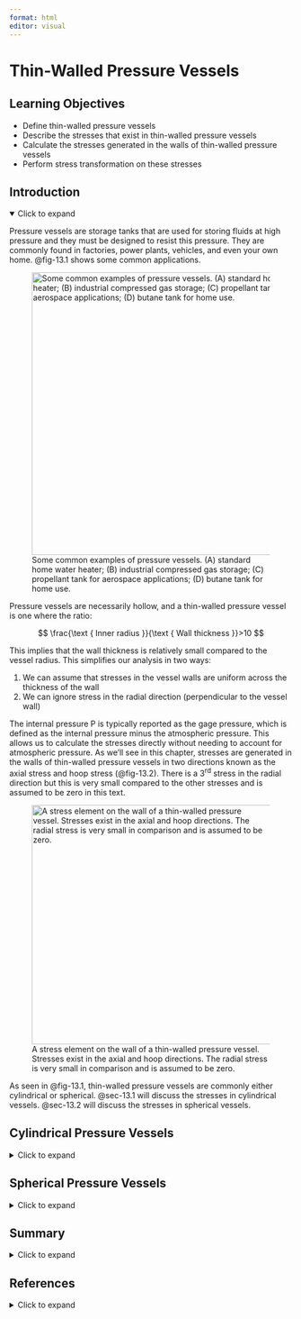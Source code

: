 ```yaml
---
format: html
editor: visual
---
```


# Thin-Walled Pressure Vessels {#sec-thin-walled-pressure-vessels}

::: {.callout-note icon="false"}
## Learning Objectives

-   Define thin-walled pressure vessels
-   Describe the stresses that exist in thin-walled pressure vessels
-   Calculate the stresses generated in the walls of thin-walled pressure vessels
-   Perform stress transformation on these stresses
:::

## Introduction {.unnumbered}

<details open>

<summary>Click to expand</summary>

Pressure vessels are storage tanks that are used for storing fluids at high pressure and they must be designed to resist this pressure. They are commonly found in factories, power plants, vehicles, and even your own home. @fig-13.1 shows some common applications.

![Some common examples of pressure vessels. (A) standard home water heater; (B) industrial compressed gas storage; (C) propellant tank for aerospace applications; (D) butane tank for home use.](images/CH13%20PNGs/figure%2013.1.png){#fig-13.1 fig-align="center" width="502"}

Pressure vessels are necessarily hollow, and a thin-walled pressure vessel is one where the ratio:

$$
\frac{\text { Inner radius }}{\text { Wall thickness }}>10
$$

This implies that the wall thickness is relatively small compared to the vessel radius. This simplifies our analysis in two ways:

1.  We can assume that stresses in the vessel walls are uniform across the thickness of the wall
2.  We can ignore stress in the radial direction (perpendicular to the vessel wall)

The internal pressure P is typically reported as the gage pressure, which is defined as the internal pressure minus the atmospheric pressure. This allows us to calculate the stresses directly without needing to account for atmospheric pressure. As we’ll see in this chapter, stresses are generated in the walls of thin-walled pressure vessels in two directions known as the axial stress and hoop stress (@fig-13.2). There is a 3^rd^ stress in the radial direction but this is very small compared to the other stresses and is assumed to be zero in this text.

![A stress element on the wall of a thin-walled pressure vessel. Stresses exist in the axial and hoop directions. The radial stress is very small in comparison and is assumed to be zero.](images/april%2029%20figure%20update%20-%2013.2.png){#fig-13.2 fig-align="center" width="425"}

As seen in @fig-13.1, thin-walled pressure vessels are commonly either cylindrical or spherical. @sec-13.1 will discuss the stresses in cylindrical vessels. @sec-13.2 will discuss the stresses in spherical vessels.

</details>

## Cylindrical Pressure Vessels {#sec-13.1}

<details>

<summary>Click to expand</summary>

The equations stresses in the wall of a cylindrical pressure vessel can be derived with the help of a free body diagram. Let’s cut a cross-section through our vessel to expose the fluid inside (@fig-13.3).

![Cross-section through the cylindrical vessel showing the axial stress in the walls (𝜎𝐴) and the fluid pressure P.](images/CH13%20PNGs/figure%2013.3.png){#fig-13.3 fig-align="center" width="381"}

There will be an axial stress from the internal fluid pressure (P) and an axial stress in the walls of the vessel (𝜎~𝐴~). Since $\text{stress}=\frac{\text { force }}{\text { area }}$ we can determine the two forces. The fluid pressure acts over a circular area $A=\pi r_i^2$. The stress in the walls acts over an area equal to the circumference of the vessel multiplied by the wall thickness, $A=2 \pi r_i t$.

By equilibrium:

$$
\sum F_x=\left(\sigma_A\right)\left(2 \pi r_i t\right)-(P)\left(\pi r_i^2\right)=0 \\
$$

$$
\boxed{\sigma_A=\frac{P r_i}{2 t}}
$$ {#eq-13.1}

| *where*
| *𝜎𝐴 = Axial stress in the wall of the vessel \[Pa, psi\]*
| *P = Fluid pressure inside the vessel \[Pa, psi\]*
| *ri = Inner radius of the vessel \[m, in.\]*

*t = Wall thickness of the vessel \[m, in.\]*

Similarly, there will be a stress in the lateral direction, referred to as the hoop stress 𝜎~H~. Let’s cut a vertical cross-section (@fig-13.4) to derive an equation for this stress.

![Cross-section through the cylindrical vessel showing the hoop stress in the walls (𝜎~H~) and the fluid pressure P.](images/CH13%20PNGs/figure%2013.4.png){#fig-13.4 fig-align="center" width="414"}

There will again be a stress from the internal fluid pressure (P) and a stress in the walls of the vessel (𝜎~H~). The fluid pressure acts over an area of $A=2 r_i L$. The stress in the walls acts over an area of $A=2 t L$.

By equilibrium:

$$
\sum F_x=\left(\sigma_H\right)(2 t L)-(P)\left(2 r_i L\right)=0 \\
$$

$$
\boxed{\sigma_H=\frac{P r_i}{t}}
$$ {#eq-13.2}

| *where*
| *𝜎~H~ = Hoop stress in the wall of the vessel \[Pa, psi\]*
| *P = Fluid pressure inside the vessel \[Pa, psi\]*
| *r~i~ = Inner radius of the vessel \[m, in.\]*

*t = Wall thickness of the vessel \[m, in.\]*

Since the radial stress is assumed to be zero, the axial and hoop stresses represent a state of plane stress such as those discussed in @sec-stress-transformation. Further, since there is no shear stress, the axial and hoop stresses represent the principal stresses. Since the hoop stress is larger, this is the first principal stress (𝜎~1~). The axial stress is the second principal stress (𝜎~2~). The third principal stress acts in the radial direction and has already been assumed to be zero. @fig-13.5 shows a plane stress element representing the stresses in the wall of a cylindrical thin-walled pressure vessel.

![The hoop stress represents the first principal stress 𝜎~1~. The axial stress represents the second principal stress 𝜎~2~. There is no shear stress.](images/CH13%20PNGs/figure%2013.5.png){#fig-13.5 fig-align="center" width="497"}

By the methods of @sec-stress-transformation we may perform stress transformation on these stresses. @fig-13.6 shows Mohr’s Circle for the in-plane and out-of-plane stresses.

![Mohr’s Circle for the stresses in the walls of a cylindrical thin-walled pressure vessel, showing principal stresses 𝜎~1~ and 𝜎~2~. The 3rd principal stress 𝜎~3~ = 0.](images/CH13%20PNGs/figure%2013.6.png){#fig-13.6 fig-align="center" width="403"}

Since the two principal stresses are positive and the third principal stress is zero it should be apparent that the maximum in plane shear stress can be determined as:

$$
\tau_{max~in~plane}=\frac{\sigma_1-\sigma_2}{2}
$$

It should also be apparent that the maximum out-of-plane shear stress will be larger and can be calculated from @eq-12.4:

$$
\tau_{(max)absolute}=\left|\frac{\sigma_{max}-\sigma_{min}}{2}\right|=\frac{\sigma_1}{2}
$$

@exm-13.1 demonstrates calculation of the principal stresses and maximum in-plane shear stress for a cylindrical thin-walled pressure vessel. @exm-13.2 combines the content from this section with stress transformation from @sec-stress-transformation in order to find the stresses at specific orientations.

::: {.callout-tip collapse="true" icon="false"}
## Example 13.1

::: {#exm-13.1}
<p>

</p>

A cylindrical pressure vessel has an outer diameter of 8 ft and a wall thickness of 2 inches. The vessel contains propane at a gage pressure of 250 psi. Determine the principal stresses and maximum in-plane shear stress in the walls of the vessel.

::: {.callout-tip collapse="true" icon="false"}
## Solution

First determine the inner radius of the vessel. It will be easiest to convert this to inches since the other length units in the problem are given in inches.

Outer radius, $r_o = \frac{8{~ft}}{2} = 4 {~ft} = 48{~in.}$

Inner radius, $r_i = 48{~in.} - 2{~in.} = 46{~in.}$

Now calculate the axial and hoop stresses.

$$
\begin{aligned}
& \sigma_A=\frac{Pr_i}{2t}=\frac{250{~psi} * 46{~in.}}{2 * 2{~in.}}=2,875{~psi} \\
& \sigma_H=\frac{Pr_i}{t}=\frac{250{~psi} * 46{~in.}}{2{~in.}}=5,750{~psi}
\end{aligned}
$$

Since there is no shear stress, these are the principal stresses.

$$
\begin{aligned}
& \sigma_1=5,750{~psi} \\
& \sigma_2=2,875{~psi}
\end{aligned}
$$

Finally, the maximum in-plane shear stress can be found from:

$$
\tau_{max~in~plane}=\frac{\sigma_1-\sigma_2}{2}=\frac{5,750{~psi}-2,875{~psi}}{2}=1,438{~psi}
$$
:::
:::
:::

::: {.callout-tip collapse="true" icon="false"}
## Example 13.2

::: {#exm-13.2}
<p>

</p>

A cylindrical pressure vessel is made by welding steel plate at an angle of 𝜃=25° as shown. The vessel has an outer diameter of 1.5 m and a wall thickness of 40 mm. The vessel contains fluid at a gage pressure of 5 MPa. Determine the normal stress perpendicular to the weld and the shear stress parallel to the weld.

![](images/figure%20edits%20chapter%2013%204:23:25/example%2013.2.png){fig-align="center" width="352"}

::: {.callout-tip collapse="true" icon="false"}
## Solution

First determine the inner radius of the vessel. Wall thickness 𝑡 = 40 𝑚𝑚 = 0.04 𝑚.

Outer radius, $r_o = \frac{1.5{~m}}{2} =0.75{~m}$

Inner radius, $r_i = 0.75{~m} - 0.04{~m} = 0.71{~m}$

Now calculate the axial and hoop stresses.

$$
\begin{aligned}
& \sigma_A=\frac{Pr_i}{2t}=\frac{5{~MPa} * 0.71{~m}}{2 * 0.04{~m}}=44.4{~MPa} \\
& \sigma_H=\frac{Pr_i}{t}=\frac{5{~MPa} * 0.71{`m}}{0.04{~m}}=88.8{~MPa}
\end{aligned}
$$

By the methods of @sec-12.1 we can calculate the normal stress perpendicular to the weld. Draw a stress element of a point on the pressure vessel. The axial stress will act horizontally and the hoop stress vertically for this element.

![](images/CH13%20PNGs/example%2013.2%20part%202.png){fig-align="center" width="313"}

The weld is at an angle of 25° measured counter-clockwise from horizontal. The normal stress perpendicular to this weld is therefore at an angle of 65° clockwise from horizontal. We can determine the normal stress at this orientation from:

$$
\begin{gathered}
\sigma_x^{\prime}=\frac{\sigma_x+\sigma_y}{2}+\frac{\sigma_x-\sigma_y}{2} \cos (2 \theta)+\tau_{x y} \sin (2 \theta) \\
\sigma_x^{\prime}=\frac{44.4{~MPa}+88.8{~MPa}}{2}+\frac{44.4{~MPa}-88.8{~MPa}}{2} \cos \left(2 *-65^{\circ}\right)+0 \\
\sigma_x^{\prime}=66.6{~MPa}-22.2{~MPa}*\cos \left(-130^{\circ}\right) \\
\sigma_x^{\prime}=80.9{~MPa}
\end{gathered}
$$

The shear stress occurs parallel to the weld at an angle of 25° counter-clockwise from the horizontal. We can determine the shear stress at this orientation from:

$$
\begin{gathered}
\tau_{x^{\prime} y^{\prime}}=-\left(\frac{\sigma_x-\sigma_y}{2}\right) \sin (2 \theta)+\tau_{x y} \cos (2 \theta) \\
\tau_{x^{\prime} y^{\prime}}=-\left(\frac{44.4{~MPa}-88.8{~MPa}}{2}\right) \sin \left(2 * 25^{\circ}\right)+0 \\
\tau_{x^{\prime} y^{\prime}}=22.2{~MPa}* \sin \left(50^{\circ}\right) \\
\tau_{x^{\prime} y^{\prime}}=17.0{~MPa}
\end{gathered}
$$
:::
:::
:::

::: {.callout-warning icon="false"}
## Step-by-step: Cylindrical thin-walled pressure vessels

1.  Determine the inner radius, wall thickness, and internal gage pressure for the vessel

2.  Calculate the axial $\left(\sigma_A=\frac{P r_i}{2 t}\right)$ and hoop $\left(\sigma_H=\frac{P r_i}{t}\right)$ stresses—these are the principal stresses

3.  Perform any stress transformation calculations as required
:::

</details>

## Spherical Pressure Vessels {#sec-13.2}

<details>

<summary>Click to expand</summary>

A spherical vessel will yield the same cross-section regardless of the axis it is cut along (@fig-13.7). The stress in the walls of a spherical vessel is the same as the axial stress in a cylindrical vessel.

By equilibrium:

$$
\sum F_x=\left(\sigma_A\right)\left(2 \pi r_i t\right)-(P)\left(\pi r_i^2\right)=0 
$$

$$
\boxed{\sigma_A=\frac{P r_i}{2 t}}
$$ {#eq-13.3}

| *where*
| *𝜎~A~ = Axial stress in the wall of the vessel \[Pa, psi\]*
| *P = Fluid pressure inside the vessel \[Pa, psi\]*
| *r~i~ = Inner radius of the vessel \[m, in.\]*

*t = Wall thickness of the vessel \[m, in.\]*

![Cross-section through the spherical vessel showing the axial stress in the walls (𝜎~A~) and the fluid pressure P.](images/CH13%20PNGs/figure%2013.7.png){#fig-13.7 fig-align="center" width="274"}

In this case, the same stress exists in both principal directions. We will again assume that the radial stress is zero, meaning that these stresses again form a state of plane stress (@fig-13.8). There is again no shear stress, so these stresses are the principal stresses. In this case, the two principal stresses are the same.

![Spherical vessels experience the same axial stress in both principal directions. There is no shear stress.](images/CH13%20PNGs/figure%2013.8.png){#fig-13.8 fig-align="center" width="246"}

Note that these principal stresses are equal to 𝜎~2~ in the cylindrical vessel. As such, spherical vessels are stronger than cylindrical vessels because the axial stress ($\sigma_2$) is half of the hoop stress ($\sigma_1$) and there is no hoop stress is a spherical vessel. However, spherical vessels are more expensive to manufacture so cylindrical vessels are still very common.

We may again use the methods of @sec-stress-transformation to perform stress transformation. @fig-13.9 shows Mohr’s Circle for the in-plane and out-of-plane stresses.

![Mohr’s Circle for the stresses in the walls of a spherical thin-walled pressure vessel. Principal stresses 𝜎~1~ = 𝜎~2~ and the in-plane circle reduces to a single point. The 3rd principal stress 𝜎~3~ = 0.](images/CH13%20PNGs/figure%2013.9.png){#fig-13.9 fig-align="center" width="418"}

This time 𝜎~1~ = 𝜎~2~ and so the in-plane Mohr’s Circle reduces to a single point. The maximum in-plane shear stress is therefore zero. The maximum out-of-plane shear stress can be calculated from:

$$
\tau_{(max)absolute}=\frac{\sigma_1}{2}
$$

@exm-13.3 demonstrates the design of a spherical vessel, based on the allowable stress in the vessel walls.

::: {.callout-tip collapse="true" icon="false"}
## Example 13.3

::: {#exm-13.3}
<p>

</p>

A spherical pressure vessel is made of steel with a yield strength of 250 MPa. The vessel has an outer diameter of 4 meters and a wall thickness of 25 mm. If the factor of safety with respect to yield is 2.5, determine the maximum allowable gage pressure of the fluid within the vessel.

::: {.callout-tip collapse="true" icon="false"}
## Solution

Wall thickness, $𝑡 = 25{~𝑚𝑚} = 0.025{~𝑚}$

Outer radius, $r_o = 2{~m}$

Inner radius, $r_i= 2{~m} - 0.025{~m} = 1.975{~m}$

Start by using the factor of safety to find the maximum allowable stress in the walls of the vessel.

$$
\sigma_{allow}=\frac{250{~MPa}}{2.5}=100{~MPa}
$$

Spherical vessels experience the same stress in both directions:

$$
\sigma_A=\frac{P r_i}{2 t}
$$

Rearrange this equation to solve for P:

$$
\begin{gathered}
P=\frac{\sigma_A * 2 t}{r_i} \\
\\
P=\frac{100{~MPa}*2*0.025{~m}}{1.975{~m}}=2.53{~MPa}
\end{gathered}
$$
:::
:::
:::

::: {.callout-warning icon="false"}
## Step-by-step: **Spherical thin-walled pressure vessels**

1.  Determine the inner radius, wall thickness, and internal gage pressure for the vessel
2.  Calculate the axial stress $\left(\sigma_A=\frac{P r_i}{2 t}\right)$. This stress will be the same in both the horizontal and vertical directions
3.  Perform any stress transformation calculations as required
:::

</details>

## Summary {.unnumbered}

<details>

<summary>Click to expand</summary>

::: {.callout-note icon="false"}
## Key takeaways

Pressure vessels contain fluids at high pressure. A thin walled pressure vessel is one where $\frac{\text { Inner radius }}{\text { Wall thickness }}>10$.

For thin walled pressure vessels, the stresses in the vessel walls are assumed to be constant across the thickness of the wall and the stress in the radial direction is assumed to be zero. The stresses created in the axial and hoop directions by the fluid pressure are the principal stresses.

Pressure vessels are commonly cylindrical or spherical. Cylindrical vessels experience both axial and hoop stresses. The axial stress is half of the hoop stress. Spherical vessels experience only an axial stress. As such, spherical vessels experience less stress than cylindrical vessels.

There is no shear stress generated in the axial and hoop directions. However, stress transformation can be used to determine both in-plane and out-of-plane shear stresses.
:::

::: {.callout-note icon="false"}
## Key equations

**Cylindrical thin-walled pressure vessels**

Hoop stress:

$$
\sigma_H=\frac{P r_i}{t}=\sigma_1
$$

Axial stress:

$$
\sigma_A=\frac{P r_i}{2 t}=\sigma_2
$$

Maximum in-plane shear stress:

$$
\tau_{max~in~plane}=\frac{\sigma_1-\sigma_2}{2}
$$

Absolute maximum shear stress:

$$
\tau_{(max)absolute}=\frac{\sigma_1}{2}
$$

**Spherical thin-walled pressure vessels**

Axial stress:

$$
\sigma_A=\frac{P r_i}{2 t}=\sigma_1=\sigma_2
$$

Absolute maximum shear stress:

$$
\tau_{(max)absolute}=\frac{\sigma_1}{2}
$$
:::

</details>

## References {.unnumbered}

<details>

<summary>Click to expand</summary>

**Figures**

Figure 13.1: Some common examples of pressure vessels. A: Tomwsulcer. 2013. Public domain. <https://commons.wikimedia.org/wiki/File:Hot_water_heater_with_pipe.jpg>. B: James Lord. 2024. CC BY-NC-SA. C: NASA. 2009. No known copyright restrictions. <https://flic.kr/p/93mnwD>.

Figure 13.2: A stress element on the wall of a thin-walled pressure vessel. Kindred Grey. 2024. CC BY-NC-SA.

Figure 13.3: Cross-section through the cylindrical vessel showing the axial stress in the walls (𝜎~𝐴~) and the fluid pressure P. Kindred Grey. 2024. CC BY-NC-SA.

Figure 13.4: Cross-section through the cylindrical vessel showing the hoop stress in the walls (𝜎~H~) and the fluid pressure P. Kindred Grey. 2024. CC BY-NC-SA.

Figure 13.5: The hoop stress represents the first principal stress 𝜎~1~. Kindred Grey. 2024. CC BY-NC-SA.

Figure 13.6: Mohr’s Circle for the stresses in the walls of a cylindrical thin-walled pressure vessel, showing principal stresses 𝜎~1~ and 𝜎~2~. Kindred Grey. 2024. CC BY-NC-SA.

Example 13.2: Kindred Grey. 2024. CC BY-NC-SA.

Figure 13.7: Cross-section through the spherical vessel showing the axial stress in the walls (𝜎~A~) and the fluid pressure P. Kindred Grey. 2024. CC BY-NC-SA.

Figure 13.8: Spherical vessels experience the same axial stress in both principal directions. Kindred Grey. 2024. CC BY-NC-SA.

Figure 13.9: Mohr’s Circle for the stresses in the walls of a spherical thin-walled pressure vessel. Kindred Grey. 2024. CC BY-NC-SA.

</details>
